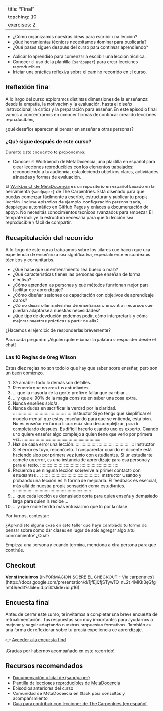 
---
title: "Final"
teaching: 10
exercises: 2
---

:::::::::::::::::::::::::::::::::::::: questions 

- ¿Cómo organizamos nuestras ideas para escribir una lección?
- ¿Qué herramientas técnicas necesitamos dominar para publicarla?
- ¿Qué pasos siguen después del curso para continuar aprendiendo?

::::::::::::::::::::::::::::::::::::::::::::::::

::::::::::::::::::::::::::::::::::::: objectives

- Aplicar lo aprendido para comenzar a escribir una lección técnica.
- Conocer el uso de la plantilla `{sandpaper}` para crear lecciones reproducibles.
- Iniciar una práctica reflexiva sobre el camino recorrido en el curso.

::::::::::::::::::::::::::::::::::::::::::::::::

## Reflexión final

A lo largo del curso exploramos distintas dimensiones de la enseñanza: desde la empatía, la motivación y la evaluación, hasta el diseño instruccional, la crítica y la preparación para enseñar. En este episodio final vamos a concentrarnos en conocer formas de continuar creando lecciones reproducibles, 

:::::::::::::::::::::::::::::::::::::::::::::::: instructor

¿qué desafíos aparecen al pensar en enseñar a otras personas?

::::::::::::::::::::::::::::::::::::::::::::::::::::::::::::::::


### ¿Qué sigue después de este curso?

Durante este encuentro te proponemos:

- Conocer el Workbench de MetaDocencia, una plantilla en español para crear lecciones reproducibles con los elementos trabajados: reconociendo a tu audiencia, estableciendo objetivos claros, actividades alineadas y formas de evaluación.

El [Workbench de MetaDocencia](https://github.com/MetaDocencia/metadocencia-workbench-template) es un repositorio en español basado en la herramienta `{sandpaper}` de The Carpentries. Está diseñado para que puedas comenzar fácilmente a escribir, estructurar y publicar tu propia lección. Incluye episodios de ejemplo, configuración personalizada, despliegue automático en GitHub Pages y enlaces a documentación de apoyo. No necesitás conocimientos técnicos avanzados para empezar. El template incluye la estructura necesaria para que tu lección sea reproducible y fácil de compartir.

## Recapitulación del recorrido

A lo largo de este curso trabajamos sobre los pilares que hacen que una experiencia de enseñanza sea significativa, especialmente en contextos técnicos y comunitarios.

- ¿Qué hace que un entrenamiento sea bueno o malo?
- ¿Qué características tienen las personas que enseñan de forma efectiva?
- ¿Cómo aprenden las personas y qué métodos funcionan mejor para facilitar ese aprendizaje?
- ¿Cómo diseñar sesiones de capacitación con objetivos de aprendizaje claros?
- ¿Cómo desarrollar materiales de enseñanza o encontrar recursos que puedan adaptarse a nuestras necesidades?
- ¿Qué tipo de devolución podemos pedir, cómo interpretarla y cómo mejorar nuestras prácticas a partir de ella?

:::::::::::::::::::::::::::::::::::::::::::::::: instructor

¿Hacemos el ejercicio de responderlas brevemente?

Para cada pregunta:
¿Alguien quiere tomar la palabra o responder desde el chat?

::::::::::::::::::::::::::::::::::::::::::::::::::::::::::::::::

### Las 10 Reglas de Greg Wilson

Estas diez reglas no son todo lo que hay que saber sobre enseñar, pero son un buen comienzo.

1. Sé amable: todo lo demás son detalles.
2. Recuerda que no eres tus estudiantes...
3. ... que la mayoría de la gente prefiere fallar que cambiar ...
4. ... y que el 90% de la magia consiste en saber una cosa extra.
5. Nunca enseñes solo/a.
6. Nunca dudes en sacrificar la verdad por la claridad.
:::::::::::::::::::::::::::::::::::::::::::::::: instructor
Si yo tengo que simplificar el modelo mental que estoy enseñando para que se entienda, está bien. No es enseñar en forma incorrecta sino descomplejizar, para ir completando después. Es difícil hacerlo cuando uno es experto. Cuando uno quiere enseñar algo complejo a quien tiene que verlo por primera vez.
::::::::::::::::::::::::::::::::::::::::::::::::::::::::::::::::
7. Haz de cada error una lección.
:::::::::::::::::::::::::::::::::::::::::::::::: instructor
Si el error es tuyo, reconócelo. Transparentar cuando el docente está haciendo algo por primera vez junto con estudiantes. Si un estudiante comete un error, es una instancia de aprendizaje para esa persona y para el resto.
::::::::::::::::::::::::::::::::::::::::::::::::::::::::::::::::
8. Recuerda que ninguna lección sobrevive al primer contacto con estudiantes ...
:::::::::::::::::::::::::::::::::::::::::::::::: instructor
Usando y probando una lección es la forma de mejorarla. El feedback es esencial, más allá de nuestra propia sensación como estudiantes. 
::::::::::::::::::::::::::::::::::::::::::::::::::::::::::::::::
9. ... que cada lección es demasiado corta para quien enseña y demasiado larga para quien la recibe ...
10. ... y que nadie tendrá más entusiasmo que tú por la clase

:::::::::::::::::::::::::::::::::::::::::::::::: challenge
Por turnos, contestar:

¿Aprendiste alguna cosa en este taller que haya cambiado tu forma de pensar sobre cómo dar clases en lugar de solo agregar algo a tu conocimiento? ¿Cuál?

Empieza una persona y cuando termina, menciona a otra persona para que continúe.

::::::::::::::::::::::::::::::::::::::::::::::::::::::::::::::::

## Checkout

**Ver si incluimos**
[INFORMACION SOBRE EL CHECKOUT - Vía carpentries] (https://docs.google.com/presentation/d/1jfEjQfjSTywTQ_nL2t_4MKk3qGfgmt4S/edit?slide=id.p16#slide=id.p16)

## Encuesta final

Antes de cerrar este curso, te invitamos a completar una breve encuesta de retroalimentación. Tus respuestas son muy importantes para ayudarnos a mejorar y seguir adaptando nuestras propuestas formativas. También es una forma de reflexionar sobre tu propia experiencia de aprendizaje.

👉 [Acceder a la encuesta final](https://docs.google.com/forms/d/e/1FAIpQLSfX-FORM-EJEMPLO)

¡Gracias por habernos acompañado en este recorrido!

## Recursos recomendados

- [Documentación oficial de {sandpaper}](https://carpentries.github.io/sandpaper/)
- [Plantilla de lecciones reproducibles de MetaDocencia](https://github.com/MetaDocencia/metadocencia-workbench-template)
- Episodios anteriores del curso
- Comunidad de MetaDocencia en Slack para consultas y acompañamiento
- [Guía para contribuir con lecciones de The Carpentries (en español)](https://carpentries-es.github.io/guia-de-contribucion/)
